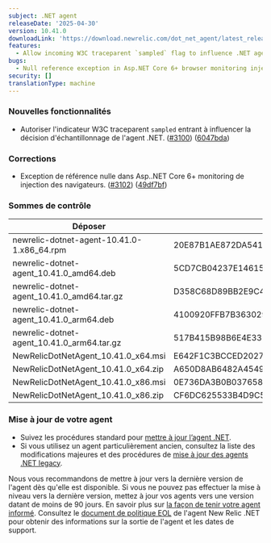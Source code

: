 ```yaml
---
subject: .NET agent
releaseDate: '2025-04-30'
version: 10.41.0
downloadLink: 'https://download.newrelic.com/dot_net_agent/latest_release'
features:
  - Allow incoming W3C traceparent `sampled` flag to influence .NET agent sampling decision.
bugs:
  - Null reference exception in Asp.NET Core 6+ browser monitoring injection.
security: []
translationType: machine
---
```


### Nouvelles fonctionnalités

* Autoriser l&apos;indicateur W3C traceparent `sampled` entrant à influencer la décision d&apos;échantillonnage de l&apos;agent .NET. ([#3100](https://github.com/newrelic/newrelic-dotnet-agent/issues/3100)) ([6047bda](https://github.com/newrelic/newrelic-dotnet-agent/commit/6047bda423e7d6a8c0d639142584c3651618f4a5))

### Corrections

* Exception de référence nulle dans Asp..NET Core 6+ monitoring de injection des navigateurs. ([#3102](https://github.com/newrelic/newrelic-dotnet-agent/issues/3102)) ([49df7bf](https://github.com/newrelic/newrelic-dotnet-agent/commit/49df7bfb75fbccc5961cc59a597b2e92f371982c))

### Sommes de contrôle

| Déposer                                      | SHA - 256 Hash                                                   |
| -------------------------------------------- | ---------------------------------------------------------------- |
| newrelic-dotnet-agent-10.41.0-1.x86\_64.rpm  | 20E87B1AE872DA5418FF20C6F63C516CEBC4CB3789335092E457333E7DB6034B |
| newrelic-dotnet-agent\_10.41.0\_amd64.deb    | 5CD7CB04237E14615DEDADCAA233E10E7668365D7857576C53815D2D77CA782B |
| newrelic-dotnet-agent\_10.41.0\_amd64.tar.gz | D358C68D89BB2E9C453311CF2ACA91947B8152459F7CB5BB735D76D9039A896A |
| newrelic-dotnet-agent\_10.41.0\_arm64.deb    | 4100920FFB7B363029EF26F8F5317A333FAC80B57BB6CB41E8032C532184A360 |
| newrelic-dotnet-agent\_10.41.0\_arm64.tar.gz | 517B415B98B6E4E3370AAB4EB3D225169FCD8E1B51159E259DEDDA010328D374 |
| NewRelicDotNetAgent\_10.41.0\_x64.msi        | E642F1C3BCCED20270E7B550B4EE720B6EC3D599BA93A979BB30BDA5C49E801D |
| NewRelicDotNetAgent\_10.41.0\_x64.zip        | A650D8AB6482A4549EA4FE205CB87610B8225A8AA093A75180CEA403DEC2B858 |
| NewRelicDotNetAgent\_10.41.0\_x86.msi        | 0E736DA3B0B0376581E40ED88C958B4597E1B3A22F64ACFB0CAB5E4BA3DF5143 |
| NewRelicDotNetAgent\_10.41.0\_x86.zip        | CF6DC625533B4D9C55DCADF66DDAA7A7C098F7B50C17CA785A57D77CE69CEBDF |

### Mise à jour de votre agent

* Suivez les procédures standard pour [mettre à jour l’agent .NET](/docs/agents/net-agent/installation-configuration/update-net-agent).
* Si vous utilisez un agent particulièrement ancien, consultez la liste des modifications majeures et des procédures de [mise à jour des agents .NET legacy](/docs/apm/agents/net-agent/installation/update-net-agent/#updating_older_net).

Nous vous recommandons de mettre à jour vers la dernière version de l&apos;agent dès qu&apos;elle est disponible. Si vous ne pouvez pas effectuer la mise à niveau vers la dernière version, mettez à jour vos agents vers une version datant de moins de 90 jours. En savoir plus sur [la façon de tenir votre agent informé](/docs/new-relic-solutions/new-relic-one/install-configure/update-new-relic-agent). Consultez le [document de politique EOL](/docs/apm/agents/net-agent/getting-started/net-agent-eol-policy) de l&apos;agent New Relic .NET pour obtenir des informations sur la sortie de l&apos;agent et les dates de support.